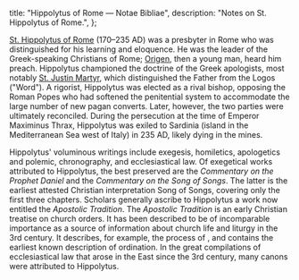   title: "Hippolytus of Rome — Notae Bibliae",
  description: "Notes on St. Hippolytus of Rome.",
};

<Initial text="Hippolytus of Rome" />

[St. Hippolytus of Rome](/glossary/names#hippolytus) (170–235 AD) was a presbyter in Rome who was distinguished for his learning and eloquence. He was the leader of the Greek-speaking Christians of Rome; [Origen](/people/scholars/origen), then a young man, heard him preach. Hippolytus championed the <Definition lang="greek" anchor="logos" text="Logos" /> doctrine of the Greek apologists, most notably [St. Justin Martyr](/people/saints/greek-fathers/justin-martyr), which distinguished the Father from the Logos ("Word"). A rigorist, Hippolytus was elected as a rival bishop, opposing the Roman Popes who had softened the penitential system to accommodate the large number of new pagan converts. Later, however, the two parties were ultimately reconciled. During the persecution at the time of Emperor Maximinus Thrax, Hippolytus was exiled to Sardinia (island in the Mediterranean Sea west of Italy) in 235 AD, likely dying in the mines.

Hippolytus' voluminous writings include exegesis, homiletics, apologetics and polemic, chronography, and ecclesiastical law. Of exegetical works attributed to Hippolytus, the best preserved are the *Commentary on the Prophet Daniel* and the *Commentary on the Song of Songs*. The latter is the earliest attested Christian interpretation Song of Songs, covering only the first three chapters. Scholars generally ascribe to Hippolytus a work now entitled the *Apostolic Tradition*. The *Apostolic Tradition* is an early Christian treatise on church orders. It has been described to be of incomparable importance as a source of information about church life and liturgy in the 3rd century. It describes, for example, the process of <Definition lang="greek" anchor="katekhesis" text="catechesis" />, and contains the earliest known description of ordination. In the great compilations of ecclesiastical law that arose in the East since the 3rd century, many canons were attributed to Hippolytus.
